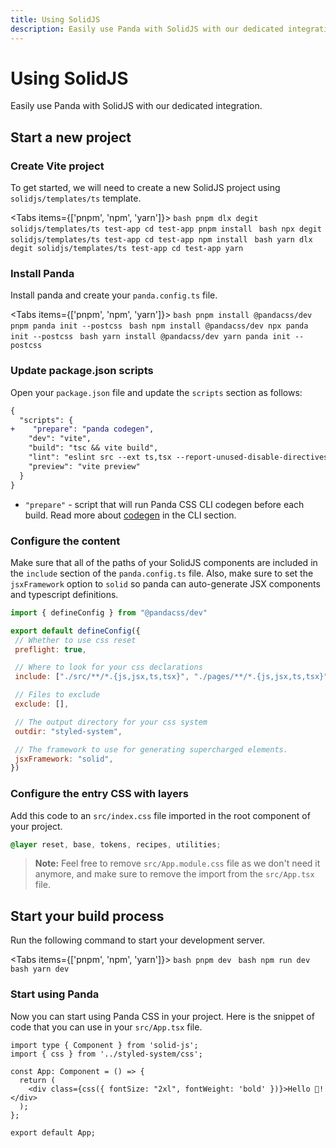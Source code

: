 ```yaml
---
title: Using SolidJS
description: Easily use Panda with SolidJS with our dedicated integration.
---
```


# Using SolidJS

Easily use Panda with SolidJS with our dedicated integration.

## Start a new project

<Steps>

### Create Vite project

To get started, we will need to create a new SolidJS project using `solidjs/templates/ts` template.

<Tabs items={['pnpm', 'npm', 'yarn']}>
  <Tab>
    ```bash
    pnpm dlx degit solidjs/templates/ts test-app
    cd test-app
    pnpm install
    ```
  </Tab>
  <Tab>
    ```bash
    npx degit solidjs/templates/ts test-app
    cd test-app
    npm install
    ```
  </Tab>
  <Tab>
    ```bash
    yarn dlx degit solidjs/templates/ts test-app
    cd test-app
    yarn
    ```
  </Tab>
</Tabs>


### Install Panda

Install panda and create your `panda.config.ts` file.

<Tabs items={['pnpm', 'npm', 'yarn']}>
  <Tab>
    ```bash
    pnpm install @pandacss/dev
    pnpm panda init --postcss
    ```
  </Tab>
  <Tab>
    ```bash
    npm install @pandacss/dev
    npx panda init --postcss
    ```
  </Tab>
  <Tab>
    ```bash
    yarn install @pandacss/dev
    yarn panda init --postcss
    ```
  </Tab>
</Tabs>

### Update package.json scripts

Open your `package.json` file and update the `scripts` section as follows:

```diff {3} filename="package.json"
{
  "scripts": {
+    "prepare": "panda codegen",
    "dev": "vite",
    "build": "tsc && vite build",
    "lint": "eslint src --ext ts,tsx --report-unused-disable-directives --max-warnings 0",
    "preview": "vite preview"
  }
}
```
- `"prepare"` - script that will run Panda CSS CLI codegen before each build. Read more about [codegen](/docs/references/cli#panda-codegen) in the CLI section.

### Configure the content

Make sure that all of the paths of your SolidJS components are included in the `include` section of the `panda.config.ts` file.
Also, make sure to set the `jsxFramework` option to `solid` so panda can auto-generate JSX components and typescript definitions.

```js {8, 17} filename="panda.config.ts"
import { defineConfig } from "@pandacss/dev"

export default defineConfig({
 // Whether to use css reset
 preflight: true,

 // Where to look for your css declarations
 include: ["./src/**/*.{js,jsx,ts,tsx}", "./pages/**/*.{js,jsx,ts,tsx}"],

 // Files to exclude
 exclude: [],

 // The output directory for your css system
 outdir: "styled-system",

 // The framework to use for generating supercharged elements.
 jsxFramework: "solid",
})
```

### Configure the entry CSS with layers

Add this code to an `src/index.css` file imported in the root component of your project.

```css filename="src/index.css"
@layer reset, base, tokens, recipes, utilities;
```

> **Note:** Feel free to remove `src/App.module.css` file as we don't need it anymore, and make sure to remove the import from the `src/App.tsx` file.

## Start your build process

Run the following command to start your development server.

<Tabs items={['pnpm', 'npm', 'yarn']}>
  <Tab>
    ```bash
    pnpm dev
    ```
  </Tab>
  <Tab>
    ```bash
    npm run dev
    ```
  </Tab>
  <Tab>
    ```bash
    yarn dev
    ```
  </Tab>
</Tabs>

### Start using Panda

Now you can start using Panda CSS in your project.
Here is the snippet of code that you can use in your `src/App.tsx` file.

```tsx filename="src/App.tsx"
import type { Component } from 'solid-js';
import { css } from '../styled-system/css';

const App: Component = () => {
  return (
    <div class={css({ fontSize: "2xl", fontWeight: 'bold' })}>Hello 🐼!</div>
  );
};

export default App;
```

</Steps>
